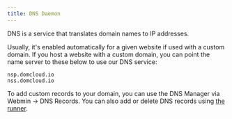 ```yaml
---
title: DNS Daemon
---
```


DNS is a service that translates domain names to IP addresses. 

Usually, it's enabled automatically for a given website if used with a custom domain. If you host a website with a custom domain, you can point the name server to these below to use our DNS service:

```
nsp.domcloud.io
nss.domcloud.io
```

To add custom records to your domain, you can use the DNS Manager via Webmin -> DNS Records. You can also add or delete DNS records using [the runner](./runner.mdx#dns).
